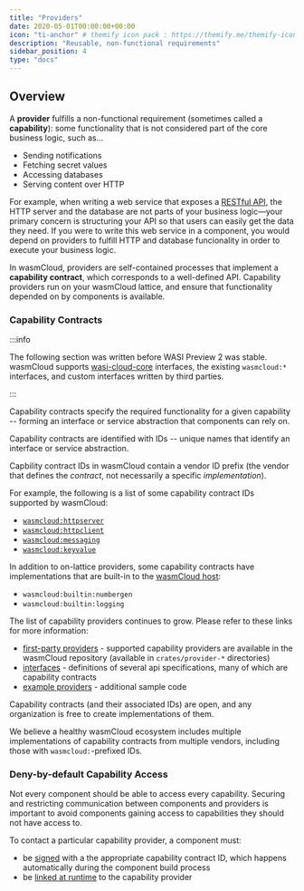 ```yaml
---
title: "Providers"
date: 2020-05-01T00:00:00+00:00
icon: "ti-anchor" # themify icon pack : https://themify.me/themify-icons
description: "Reusable, non-functional requirements"
sidebar_position: 4
type: "docs"
---
```


## Overview

A **provider** fulfills a non-functional requirement (sometimes called a **capability**): some functionality that is not considered part of the core business logic, such as... 

- Sending notifications
- Fetching secret values
- Accessing databases
- Serving content over HTTP

For example, when writing a web service that exposes a [RESTful API][restful-api], the HTTP server and the database are not parts of your business logic&mdash;your primary concern is structuring your API so that users can easily get the data they need. If you were to write this web service in a component, you would depend on providers to fulfill HTTP and database funcionality in order to execute your business logic.

[restful-api]: https://en.wikipedia.org/wiki/REST

In wasmCloud, providers are self-contained processes that implement a **capability contract**, which corresponds to a well-defined API. Capability providers run on your wasmCloud lattice, and ensure that functionality depended on by components is available.

### Capability Contracts

:::info

The following section was written before WASI Preview 2 was stable. wasmCloud supports [wasi-cloud-core](https://github.com/WebAssembly/wasi-cloud-core) interfaces, the existing `wasmcloud:*` interfaces, and custom interfaces written by third parties.

:::

Capability contracts specify the required functionality for a given capability -- forming an interface or service abstraction that components can rely on.

Capability contracts are identified with IDs -- unique names that identify an interface or service abstraction.

Capbility contract IDs in wasmCloud contain a vendor ID prefix (the vendor that defines the _contract_, not necessarily a specific _implementation_).

For example, the following is a list of some capability contract IDs supported by wasmCloud:

- [`wasmcloud:httpserver`](https://github.com/wasmCloud/interfaces/tree/main/httpserver)
- [`wasmcloud:httpclient`](https://github.com/wasmCloud/interfaces/tree/main/httpclient)
- [`wasmcloud:messaging`](https://github.com/wasmCloud/interfaces/tree/main/messaging)
- [`wasmcloud:keyvalue`](https://github.com/wasmCloud/interfaces/tree/main/keyvalue)

In addition to on-lattice providers, some capability contracts have implementations that are built-in to the [wasmCloud host][host]:

- `wasmcloud:builtin:numbergen`
- `wasmcloud:builtin:logging`

The list of capability providers continues to grow. Please refer to these links for more information:

- [first-party providers](https://github.com/wasmCloud/wasmCloud/tree/main/crates) - supported capability providers are available in the wasmCloud repository (available in `crates/provider-*` directories)
- [interfaces](https://github.com/wasmcloud/interfaces) - definitions of several api specifications, many of which are capability contracts
- [example providers](https://github.com/wasmCloud/examples/tree/main/provider) - additional sample code

Capability contracts (and their associated IDs) are open, and any organization is free to create implementations of them.

We believe a healthy wasmCloud ecosystem includes multiple implementations of capability contracts from multiple vendors, including those with `wasmcloud:`-prefixed IDs.

[host]: https://github.com/wasmCloud/wasmcloud

### Deny-by-default Capability Access

Not every component should be able to access every capability. Securing and restricting communication between components and providers is important to avoid components gaining access to capabilities they should not have access to.

To contact a particular capability provider, a component must:
- be [signed](/docs/hosts/security) with a the appropriate capability contract ID, which happens automatically during the component build process
- be [linked at runtime](/docs/concepts/runtime-linking) to the capability provider

